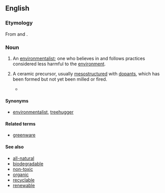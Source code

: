 {{rfv}}
==English==

===Etymology===
From {{term|green}} and {{term|body}}.

===Noun===
{{en-noun|greenbodies}}

# An [[environmentalist]]; one who believes in and follows practices considered less harmful to the [[environment]]. 
# {{ceramics|nanotechnology}} A ceramic precursor, usually [[mesostructured]] with [[dopant]]s, which has been formed but not yet been milled or fired.
#*{{quote-book
|year=2004
|author=James A. Schwarz, Cristian I. Contescu, Karol Putyera
|title=Dekker Encyclopedia of Nanoscience and Nanotechnology
|isbn=0824750489
|url=http://books.google.com/books?id=3PBv7pTesJQC
|page=1127
|passage=For metal dopants, the surfactant can be removed by calcining the '''greenbody''', resulting in an anchored metal silicate. }}

====Synonyms====
* [[environmentalist]], [[treehugger]]

====Related terms====
*[[greenware]]

====See also====
*[[all-natural]]
*[[biodegradable]]
*[[non-toxic]]
*[[organic]]
*[[recyclable]]
*[[renewable]]